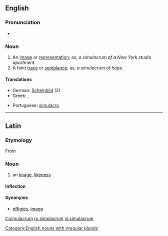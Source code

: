 ==English==

===Pronunciation===
* {{IPA|/ˌsimjəˈleɪcrəm/}}

===Noun===
{{en-noun|simulacr|a}}

# An [[image]] or [[representation]]; as, ''a simulacrum of a New York studio apartment''.
# A faint [[trace]] or [[semblance]]; as, ''a simulacrum of hope''.

====Translations====
{{trans-top}}
* German: [[Scheinbild]] {{n}} (2)
* Greek: {{t|el|απείκασμα|n|tr=apeikasma}}, {{t|el|επίφαση|f|tr=epifasi}}
{{trans-mid}}
* Portuguese: [[simulacro]] {{m}}
{{trans-bottom}}

[[Category:English nouns with irregular plurals]]

----

==Latin==

===Etymology===
From {{term|simulo|simulō|lang=la}}

===Noun===
{{la-noun|simulācrum|simulacri|simulācrī|n|second}}

# an [[image]], [[likeness]]

====Inflection====
{{la-decl-2nd-N|simulacr|simulācr}}

====Synonyms====
* {{sense|image, likeness}} [[effigies]], [[imago]]

[[it:simulacrum]]
[[ru:simulacrum]]
[[vi:simulacrum]]
